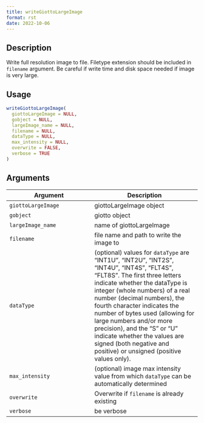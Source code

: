 ```yaml
--- 
title: writeGiottoLargeImage 
format: rst 
date: 2022-10-06 
--- 
```


## Description

Write full resolution image to file. Filetype extension should be
 included in `filename` argument. Be careful if write time and disk space
 needed if image is very large.


## Usage

```r
writeGiottoLargeImage(
  giottoLargeImage = NULL,
  gobject = NULL,
  largeImage_name = NULL,
  filename = NULL,
  dataType = NULL,
  max_intensity = NULL,
  overwrite = FALSE,
  verbose = TRUE
)
```


## Arguments

Argument      |Description
------------- |----------------
`giottoLargeImage`     |     giottoLargeImage object
`gobject`     |     giotto object
`largeImage_name`     |     name of giottoLargeImage
`filename`     |     file name and path to write the image to
`dataType`     |     (optional) values for `dataType` are "INT1U", "INT2U", "INT2S", "INT4U", "INT4S", "FLT4S", "FLT8S". The first three letters indicate whether the dataType is integer (whole numbers) of a real number (decimal numbers), the fourth character indicates the number of bytes used (allowing for large numbers and/or more precision), and the "S" or "U" indicate whether the values are signed (both negative and positive) or unsigned (positive values only).
`max_intensity`     |     (optional) image max intensity value from which `dataType`  can be automatically determined
`overwrite`     |     Overwrite if `filename` is already existing
`verbose`     |     be verbose


